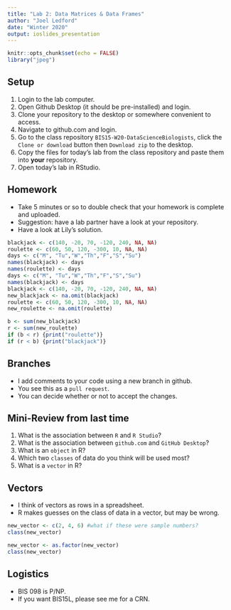 ```yaml
---
title: "Lab 2: Data Matrices & Data Frames"
author: "Joel Ledford"
date: "Winter 2020"
output: ioslides_presentation
---
```


```r
knitr::opts_chunk$set(echo = FALSE)
library("jpeg")
```

## Setup
1. Login to the lab computer.  
2. Open Github Desktop (it should be pre-installed) and login.  
3. Clone your repository to the desktop or somewhere convenient to access.  
4. Navigate to github.com and login.  
5. Go to the class repository `BIS15-W20-DataScienceBiologists`, click the `Clone or download` button then `Download zip` to the desktop.  
6. Copy the files for today's lab from the class repository and paste them into **your** repository.  
7. Open today's lab in RStudio.  

## Homework
- Take 5 minutes or so to double check that your homework is complete and uploaded.
- Suggestion: have a lab partner have a look at your repository. 
- Have a look at Lily's solution.  
```r
blackjack <- c(140, -20, 70, -120, 240, NA, NA)
roulette <- c(60, 50, 120, -300, 10, NA, NA)
days <- c("M", "Tu","W","Th","F","S","Su")
names(blackjack) <- days
names(roulette) <- days
days <- c("M", "Tu","W","Th","F","S","Su")
names(blackjack) <- days
blackjack <- c(140, -20, 70, -120, 240, NA, NA)
new_blackjack <- na.omit(blackjack)
roulette <- c(60, 50, 120, -300, 10, NA, NA)
new_roulette <- na.omit(roulette)
```

```r
b <- sum(new_blackjack)
r <- sum(new_roulette)
if (b < r) {print("roulette")} 
if (r < b) {print("blackjack")}
```

## Branches
- I add comments to your code using a new branch in github.  
- You see this as a `pull request`.  
- You can decide whether or not to accept the changes.  

## Mini-Review from last time
1. What is the association between `R` and `R Studio`?  
2. What is the association between `github.com` and `GitHub Desktop`?  
3. What is an `object` in R? 
4. Which two `classes` of data do you think will be used most?
5. What is a `vector` in R?  

## Vectors
- I think of vectors as rows in a spreadsheet.  
- R makes guesses on the class of data in a vector, but may be wrong.  
```r
new_vector <- c(2, 4, 6) #what if these were sample numbers?
class(new_vector)
```

```r
new_vector <- as.factor(new_vector)
class(new_vector)
```

## Logistics
- BIS 098 is P/NP.  
- If you want BIS15L, please see me for a CRN.  
